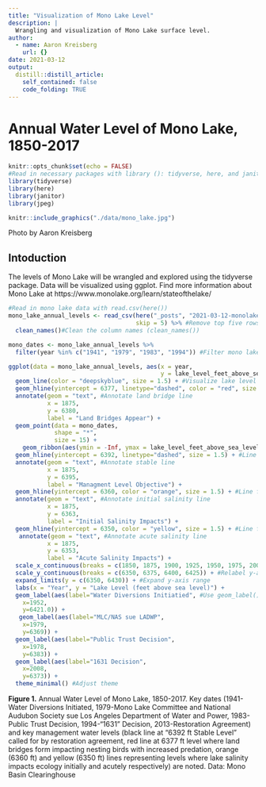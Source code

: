```yaml
---
title: "Visualization of Mono Lake Level"
description: |
  Wrangling and visualization of Mono Lake surface level.
author:
  - name: Aaron Kreisberg
    url: {}
date: 2021-03-12
output:
  distill::distill_article:
    self_contained: false
    code_folding: TRUE
---
```


# Annual Water Level of Mono Lake, 1850-2017

```r
knitr::opts_chunk$set(echo = FALSE)
#Read in necessary packages with library (): tidyverse, here, and janitor
library(tidyverse)
library(here)
library(janitor)
library(jpeg)
```

```r
knitr::include_graphics("./data/mono_lake.jpg")
```
Photo by Aaron Kreisberg


## Intoduction

The levels of Mono Lake will be wrangled and explored using the tidyverse package. Data will be visualized using ggplot. Find more information about Mono Lake at https://www.monolake.org/learn/stateofthelake/




```r
#Read in mono lake data with read.csv(here())
mono_lake_annual_levels <- read_csv(here("_posts", "2021-03-12-monolake", "data","mono_lake_annual_levels.csv"),
                                    skip = 5) %>% #Remove top five rows of data set (, skip = 5)
  clean_names()#Clean the column names (clean_names())

mono_dates <- mono_lake_annual_levels %>% 
  filter(year %in% c("1941", "1979", "1983", "1994")) #Filter mono lake data for key dates
```



```r
ggplot(data = mono_lake_annual_levels, aes(x = year, 
                                           y = lake_level_feet_above_sea_level)) +
  geom_line(color = "deepskyblue", size = 1.5) + #Visualize lake level with a line geom_line())
  geom_hline(yintercept = 6377, linetype="dashed", color = "red", size = 1.5) +  #Line for land bridges
  annotate(geom = "text", #Annotate land bridge line
           x = 1875,
           y = 6380,
           label = "Land Bridges Appear") +
  geom_point(data = mono_dates, 
             shape = "*", 
             size = 15) +
    geom_ribbon(aes(ymin = -Inf, ymax = lake_level_feet_above_sea_level), fill = "blue", alpha = 0.25) + #Fill in the area under the line geom_ribbon()
  geom_hline(yintercept = 6392, linetype="dashed", size = 1.5) + #Line for stable level
  annotate(geom = "text", #Annotate stable line
           x = 1875,
           y = 6395,
           label = "Managment Level Objective") +
  geom_hline(yintercept = 6360, color = "orange", size = 1.5) + #Line for salinity impacts
  annotate(geom = "text", #Annotate initial salinity line
           x = 1875,
           y = 6363,
           label = "Initial Salinity Impacts") +
  geom_hline(yintercept = 6350, color = "yellow", size = 1.5) + #Line for acute salinity impacts
   annotate(geom = "text", #Annotate acute salinity line
           x = 1875,
           y = 6353,
           label = "Acute Salinity Impacts") +
  scale_x_continuous(breaks = c(1850, 1875, 1900, 1925, 1950, 1975, 2000, 2017)) + #Relabel x-axis ticks
  scale_y_continuous(breaks = c(6350, 6375, 6400, 6425)) + #Relabel y-axis ticks
  expand_limits(y = c(6350, 6430)) + #Expand y-axis range
  labs(x = "Year", y = "Lake Level (feet above sea level)") +
  geom_label(aes(label="Water Diversions Initiatied", #Use geom_label() to add labels to key points
    x=1952,
    y=6421.0)) +
   geom_label(aes(label="MLC/NAS sue LADWP", 
    x=1979,
    y=6369)) +
  geom_label(aes(label="Public Trust Decision", 
    x=1978,
    y=6383)) +
  geom_label(aes(label="1631 Decision", 
    x=2008,
    y=6373)) +
  theme_minimal() #Adjust theme
```

**Figure 1.** Annual Water Level of Mono Lake, 1850-2017. Key dates (1941-Water Diversions Initiated, 1979-Mono Lake Committee and National Audubon Society sue Los Angeles Department of Water and Power, 1983-Public Trust Decision, 1994-"1631" Decision, 2013-Restoration Agreement) and key management water levels (black line at "6392 ft Stable Level" called for by restoration agreement, red line at 6377 ft level where land bridges form impacting nesting birds with increased predation, orange (6360 ft) and yellow (6350 ft) lines representing levels where lake salinity impacts ecology initially and acutely respectively) are noted. Data: Mono Basin Clearinghouse

